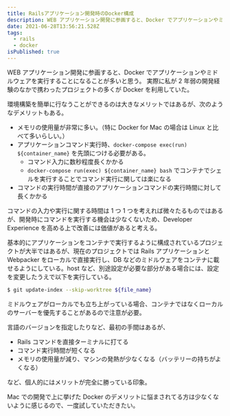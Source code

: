 ```yaml
---
title: Railsアプリケーション開発時のDocker構成
description: WEB アプリケーション開発に参画すると、Docker でアプリケーションやミドルウェアを実行することになることが多いと思う。
date: 2021-06-28T13:56:21.528Z
tags:
  - rails
  - docker
isPublished: true
---
```


WEB アプリケーション開発に参画すると、Docker でアプリケーションやミドルウェアを実行することになることが多いと思う。
実際に私が 2 年弱の開発経験のなかで携わったプロジェクトの多くが Docker を利用していた。

環境構築を簡単に行なうことができるのは大きなメリットではあるが、次のようなデメリットもある。

- メモリの使用量が非常に多い。（特に Docker for Mac の場合は Linux と比べて多いらしい。）
- アプリケーションコマンド実行時、`docker-compose exec(run) ${container_name}` を先頭につける必要がある。
  - コマンド入力に数秒程度長くかかる
  - `docker-compose run(exec) ${container_name} bash` でコンテナでシェルを実行することでコマンド実行に関しては楽になる
- コマンドの実行時間が直接のアプリケーションコマンドの実行時間に対して長くかかる

コマンドの入力や実行に関する時間は 1 つ 1 つを考えれば微々たるものではあるが、開発時にコマンドを実行する機会は少なくないため、Developer Experience を高める上で改善には価値があると考える。

基本的にアプリケーションをコンテナで実行するように構成されているプロジェクトが大半ではあるが、現在のプロジェクトでは Rails アプリケーションと Webpacker をローカルで直接実行し、DB などのミドルウェアをコンテナに載せるようにしている。host など、別途設定が必要な部分がある場合には、設定を変更したうえで以下を実行している。

```bash
$ git update-index --skip-worktree ${file_name}
```

ミドルウェアがローカルでも立ち上がっている場合、コンテナではなくローカルのサーバーを優先することがあるので注意が必要。

言語のバージョンを指定したりなど、最初の手間はあるが、

- Rails コマンドを直接ターミナルに打てる
- コマンド実行時間が短くなる
- メモリの使用量が減り、マシンの発熱が少なくなる（バッテリーの持ちがよくなる）

など、個人的にはメリットが完全に勝っている印象。

Mac での開発で上に挙げた Docker のデメリットに悩まされてる方は少なくないように感じるので、一度試していただきたい。
